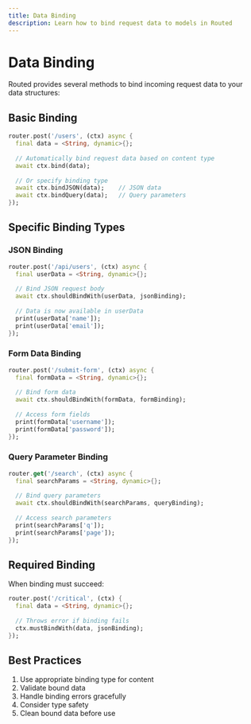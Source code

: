 ```yaml
---
title: Data Binding
description: Learn how to bind request data to models in Routed
---
```


# Data Binding

Routed provides several methods to bind incoming request data to your data structures:

## Basic Binding

```dart
router.post('/users', (ctx) async {
  final data = <String, dynamic>{};
  
  // Automatically bind request data based on content type
  await ctx.bind(data);
  
  // Or specify binding type
  await ctx.bindJSON(data);    // JSON data
  await ctx.bindQuery(data);   // Query parameters
});
```

## Specific Binding Types

### JSON Binding
```dart
router.post('/api/users', (ctx) async {
  final userData = <String, dynamic>{};
  
  // Bind JSON request body
  await ctx.shouldBindWith(userData, jsonBinding);
  
  // Data is now available in userData
  print(userData['name']);
  print(userData['email']);
});
```

### Form Data Binding
```dart
router.post('/submit-form', (ctx) async {
  final formData = <String, dynamic>{};
  
  // Bind form data
  await ctx.shouldBindWith(formData, formBinding);
  
  // Access form fields
  print(formData['username']);
  print(formData['password']);
});
```

### Query Parameter Binding
```dart
router.get('/search', (ctx) async {
  final searchParams = <String, dynamic>{};
  
  // Bind query parameters
  await ctx.shouldBindWith(searchParams, queryBinding);
  
  // Access search parameters
  print(searchParams['q']);
  print(searchParams['page']);
});
```

## Required Binding

When binding must succeed:

```dart
router.post('/critical', (ctx) {
  final data = <String, dynamic>{};
  
  // Throws error if binding fails
  ctx.mustBindWith(data, jsonBinding);
});
```

## Best Practices

1. Use appropriate binding type for content
2. Validate bound data
3. Handle binding errors gracefully
4. Consider type safety
5. Clean bound data before use